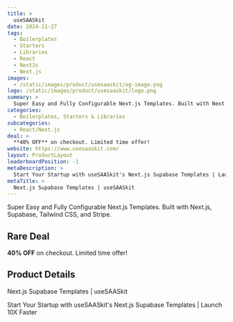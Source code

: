 ```yaml
---
title: >
  useSAASkit
date: 2024-11-27
tags:
  - Boilerplates
  - Starters
  - Libraries
  - React
  - NextJs
  - Next.js
images:
  - /static/images/product/usesaaskit/og-image.png
logo: /static/images/product/usesaaskit/logo.png
summary: >
  Super Easy and Fully Configurable Next.js Templates. Built with Next.js, Supabase, Tailwind CSS, and Stripe.
categories:
  - Boilerplates, Starters & Libraries
subcategories:
  - React/Next.js
deal: >
  **40% OFF** on checkout. Limited time offer!
website: https://www.usesaaskit.com/
layout: ProductLayout
leaderboardPosition: -1
metaDescription: >
  Start Your Startup with useSAASkit's Next.js Supabase Templates | Launch 10X Faster
metaTitle: >
  Next.js Supabase Templates | useSAASkit
---
```

Super Easy and Fully Configurable Next.js Templates. Built with Next.js, Supabase, Tailwind CSS, and Stripe.

## Rare Deal

**40% OFF** on checkout. Limited time offer!

## Product Details

Next.js Supabase Templates | useSAASkit

Start Your Startup with useSAASkit's Next.js Supabase Templates | Launch 10X Faster
